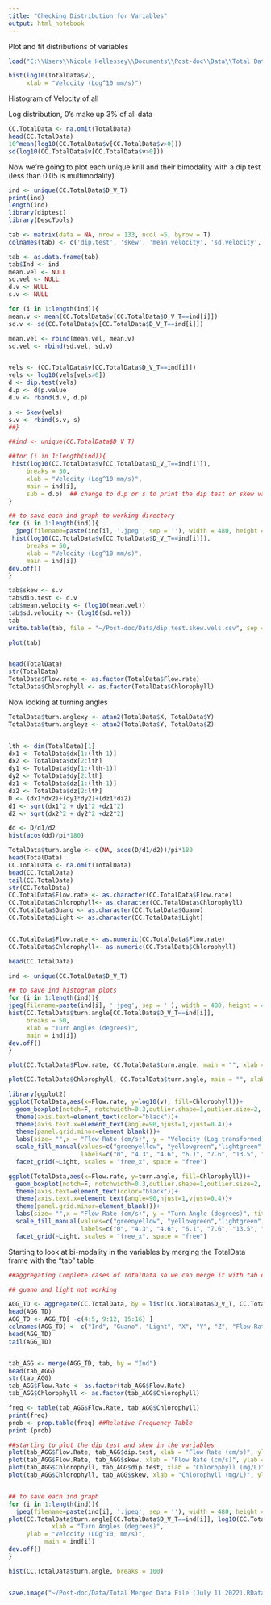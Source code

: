 ```yaml
---
title: "Checking Distribution for Variables"
output: html_notebook
---
```


Plot and fit distributions of variables

```r

load("C:\\Users\\Nicole Hellessey\\Documents\\Post-doc\\Data\\Total Data Merged File (July 11 2022).Rda")

hist(log10(TotalData$v),
     xlab = "Velocity (Log^10 mm/s)")

```

Histogram of Velocity of all

Log distribution, 0's make up 3% of all data

```r
CC.TotalData <- na.omit(TotalData)
head(CC.TotalData)
10^mean(log10(CC.TotalData$v[CC.TotalData$v>0]))
sd(log10(CC.TotalData$v[CC.TotalData$v>0]))

```
Now we're going to plot each unique krill and their bimodality with a dip test (less than 0.05 is multimodality)

```r
ind <- unique(CC.TotalData$D_V_T)
print(ind)
length(ind)
library(diptest)
library(DescTools)

tab <- matrix(data = NA, nrow = 133, ncol =5, byrow = T)
colnames(tab) <- c('dip.test', 'skew', 'mean.velocity', 'sd.velocity', 'Ind')

tab <- as.data.frame(tab)
tab$Ind <- ind
mean.vel <- NULL
sd.vel <- NULL
d.v <- NULL
s.v <- NULL

for (i in 1:length(ind)){
mean.v <- mean(CC.TotalData$v[CC.TotalData$D_V_T==ind[i]])
sd.v <- sd(CC.TotalData$v[CC.TotalData$D_V_T==ind[i]])

mean.vel <- rbind(mean.vel, mean.v)
sd.vel <- rbind(sd.vel, sd.v)


vels <- (CC.TotalData$v[CC.TotalData$D_V_T==ind[i]])
vels <- log10(vels[vels>0])
d <- dip.test(vels)
d.p <- d$p.value
d.v <- rbind(d.v, d.p)

s <- Skew(vels)
s.v <- rbind(s.v, s)
##}

##ind <- unique(CC.TotalData$D_V_T)

##for (i in 1:length(ind)){
 hist(log10(CC.TotalData$v[CC.TotalData$D_V_T==ind[i]]),
     breaks = 50,
     xlab = "Velocity (Log^10 mm/s)",
     main = ind[i],
     sub = d.p)  ## change to d.p or s to print the dip test or skew value as the title instead
}

## to save each ind graph to working directory
for (i in 1:length(ind)){
  jpeg(filename=paste(ind[i], '.jpeg', sep = ''), width = 480, height = 480)
 hist(log10(CC.TotalData$v[CC.TotalData$D_V_T==ind[i]]),
     breaks = 50,
     xlab = "Velocity (Log^10 mm/s)",
     main = ind[i])
dev.off()
}

tab$skew <- s.v
tab$dip.test <- d.v
tab$mean.velocity <- (log10(mean.vel))
tab$sd.velocity <- (log10(sd.vel))
tab
write.table(tab, file = "~/Post-doc/Data/dip.test.skew.vels.csv", sep = ",", col.names = TRUE)

plot(tab)


head(TotalData)
str(TotalData)
TotalData$Flow.rate <- as.factor(TotalData$Flow.rate)
TotalData$Chlorophyll <- as.factor(TotalData$Chlorophyll)

```


Now looking at turning angles

```r
TotalData$turn.anglexy <- atan2(TotalData$X, TotalData$Y)
TotalData$turn.angleyz <- atan2(TotalData$Y, TotalData$Z)


lth <- dim(TotalData)[1]
dx1 <- TotalData$dx[1:(lth-1)]
dx2 <- TotalData$dx[2:lth]
dy1 <- TotalData$dy[1:(lth-1)]
dy2 <- TotalData$dy[2:lth]
dz1 <- TotalData$dz[1:(lth-1)]
dz2 <- TotalData$dz[2:lth]
D <- (dx1*dx2)+(dy1*dy2)+(dz1*dz2)
d1 <- sqrt(dx1^2 + dy1^2 +dz1^2)
d2 <- sqrt(dx2^2 + dy2^2 +dz2^2)

dd <- D/d1/d2
hist(acos(dd)/pi*180)

TotalData$turn.angle <- c(NA, acos(D/d1/d2))/pi*180
head(TotalData)
CC.TotalData <- na.omit(TotalData)
head(CC.TotalData)
tail(CC.TotalData)
str(CC.TotalData)
CC.TotalData$Flow.rate <- as.character(CC.TotalData$Flow.rate)
CC.TotalData$Chlorophyll<- as.character(CC.TotalData$Chlorophyll)
CC.TotalData$Guano <- as.character(CC.TotalData$Guano)
CC.TotalData$Light <- as.character(CC.TotalData$Light)


CC.TotalData$Flow.rate <- as.numeric(CC.TotalData$Flow.rate)
CC.TotalData$Chlorophyll<- as.numeric(CC.TotalData$Chlorophyll)

head(CC.TotalData)

ind <- unique(CC.TotalData$D_V_T)

## to save ind histogram plots
for (i in 1:length(ind)){
jpeg(filename=paste(ind[i], '.jpeg', sep = ''), width = 480, height = 480)
hist(CC.TotalData$turn.angle[CC.TotalData$D_V_T==ind[i]],
     breaks = 50,
     xlab = "Turn Angles (degrees)",
     main = ind[i]) 
dev.off()
}

plot(CC.TotalData$Flow.rate, CC.TotalData$turn.angle, main = "", xlab = "Flow Rate (cm/s)", ylab = "Turn angle (degrees)")

plot(CC.TotalData$Chlorophyll, CC.TotalData$turn.angle, main = "", xlab = "Chlorophyll (mg/L)", ylab = "Turn angle (degrees)")

library(ggplot2)
ggplot(TotalData,aes(x=Flow.rate, y=log10(v), fill=Chlorophyll))+
  geom_boxplot(notch=F, notchwidth=0.3,outlier.shape=1,outlier.size=2, coef=1.5)+
  theme(axis.text=element_text(color="black"))+
  theme(axis.text.x=element_text(angle=90,hjust=1,vjust=0.4))+
  theme(panel.grid.minor=element_blank())+
  labs(size= "",x = "Flow Rate (cm/s)", y = "Velocity (Log transformed)(mm/s)", title = "Light") +
  scale_fill_manual(values=c("greenyellow", "yellowgreen","lightgreen", "green", "green3", "green4", "darkgreen"),name = "Chlorophyll (mg/L)",
                    labels=c("0", "4.3", "4.6", "6.1", "7.6", "13.5", "19"))+
  facet_grid(~Light, scales = "free_x", space = "free")

ggplot(TotalData,aes(x=Flow.rate, y=turn.angle, fill=Chlorophyll))+
  geom_boxplot(notch=F, notchwidth=0.3,outlier.shape=1,outlier.size=2, coef=1.5)+
  theme(axis.text=element_text(color="black"))+
  theme(axis.text.x=element_text(angle=90,hjust=1,vjust=0.4))+
  theme(panel.grid.minor=element_blank())+
  labs(size= "",x = "Flow Rate (cm/s)", y = "Turn Angle (degrees)", title = "Light") +
  scale_fill_manual(values=c("greenyellow", "yellowgreen","lightgreen", "green", "green3", "green4", "darkgreen"),name = "Chlorophyll (mg/L)",
                    labels=c("0", "4.3", "4.6", "6.1", "7.6", "13.5", "19"))+
  facet_grid(~Light, scales = "free_x", space = "free")

```



Starting to look at bi-modality in the variables by merging the TotalData frame with the "tab" table
```r
##aggregating Complete cases of TotalData so we can merge it with tab data

## guano and light not working

AGG_TD <- aggregate(CC.TotalData, by = list(CC.TotalData$D_V_T, CC.TotalData$Guano, CC.TotalData$Light), FUN = mean)
head(AGG_TD)
AGG_TD <- AGG_TD[ -c(4:5, 9:12, 15:16) ]
colnames(AGG_TD) <- c("Ind", "Guano", "Light", "X", "Y", "Z", "Flow.Rate", "Chlorophyll", "dx", "dy", "dz", "d", "vx", "vy", "vz", "v", "heading", "pitch", "turn.anglexy", "turn.angleyz", "turn.angle")##, "vel.flow", "vel.turn.angle", "trim.X", "xsmooth", "ysmooth", "zsmooth", "log.vel.flow", "heading.pi", "pitch.perfect")
head(AGG_TD)
tail(AGG_TD)


tab_AGG <- merge(AGG_TD, tab, by = "Ind")
head(tab_AGG)
str(tab_AGG)
tab_AGG$Flow.Rate <- as.factor(tab_AGG$Flow.Rate)
tab_AGG$Chlorophyll <- as.factor(tab_AGG$Chlorophyll)

freq <- table(tab_AGG$Flow.Rate, tab_AGG$Chlorophyll)
print(freq)
prob <- prop.table(freq) ##Relative Frequency Table
print (prob)

##starting to plot the dip test and skew in the variables
plot(tab_AGG$Flow.Rate, tab_AGG$dip.test, xlab = "Flow Rate (cm/s)", ylab = "Dip Test (p.value)")
plot(tab_AGG$Flow.Rate, tab_AGG$skew, xlab = "Flow Rate (cm/s)", ylab = "Skew Test (p.value)")
plot(tab_AGG$Chlorophyll, tab_AGG$dip.test, xlab = "Chlorophyll (mg/L)", ylab = "Dip Test (p.value)")
plot(tab_AGG$Chlorophyll, tab_AGG$skew, xlab = "Chlorophyll (mg/L)", ylab = "Skew Test (p.value)")


## to save each ind graph
for (i in 1:length(ind)){
  jpeg(filename=paste(ind[i], '.jpeg', sep = ''), width = 480, height = 480)
plot(CC.TotalData$turn.angle[CC.TotalData$D_V_T==ind[i]], log10(CC.TotalData$v[CC.TotalData$D_V_T==ind[i]]),
            xlab = "Turn Angles (degrees)",
     ylab = "Velocity (LOg^10, mm/s)",
          main = ind[i]) 
dev.off()
}
```
```r
hist(CC.TotalData$turn.angle, breaks = 100)



```



```r
save.image("~/Post-doc/Data/Total Merged Data File (July 11 2022).RData")

```



